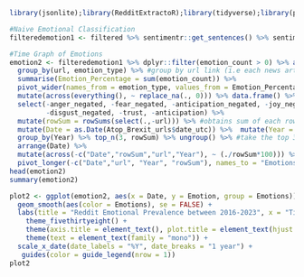 ```r
library(jsonlite);library(RedditExtractoR);library(tidyverse);library(purrr);library(tidytext); library(wordcloud2); library(textdata); library(syuzhet); library(lubridate); library(ggrepel); library(directlabels); library(ggthemes); library(sentimentr)
```

```r
#Naive Emotional Classification
filteredemotion1 <- filtered %>% sentimentr::get_sentences() %>% sentimentr::emotion()
```

```r
#Time Graph of Emotions
emotion2 <- filteredemotion1 %>% dplyr::filter(emotion_count > 0) %>% arrange(date) %>% #only keep instances where an emotion count was recorded for a comment
  group_by(url, emotion_type) %>% #group by url link (i.e each news article) and emotions 
  summarise(Emotion_Percentage = sum(emotion_count)) %>% 
  pivot_wider(names_from = emotion_type, values_from = Emotion_Percentage) %>% #gets data in desired format of where rows correspond to each post and columns are counts of each emotion. 
  mutate(across(everything(), ~ replace_na(., 0))) %>% data.frame() %>% #removes all NA values
  select(-anger_negated, -fear_negated, -anticipation_negated, -joy_negated, -trust_negated, -sadness_negated, -surprise_negated,
         -disgust_negated, -trust, -anticipation) %>% 
  mutate(rowSum = rowSums(select(.,-url))) %>% #obtains sum of each row excluding the url column
  mutate(Date = as.Date(Atop_Brexit_urls$date_utc)) %>%  mutate(Year = year(Date)) %>% #attaches date of the Brexit url and converts it to date format. the dates should correspond to the correct urls as both Atop_Brexit_url and filteredemotion1 have been arranged from earliest to latest date. 
  group_by(Year) %>% top_n(3, rowSum) %>% ungroup() %>% #take the top 3 values of each year
  arrange(Date) %>% 
  mutate(across(-c("Date","rowSum","url","Year"), ~ (./rowSum*100))) %>% #convert into percentages 
  pivot_longer(-c("Date","url", "Year", "rowSum"), names_to = "Emotions", values_to = "Emotion") 
head(emotion2)
summary(emotion2)
```

```r
plot2 <- ggplot(emotion2, aes(x = Date, y = Emotion, group = Emotions)) +
  geom_smooth(aes(color = Emotions), se = FALSE) + 
  labs(title = "Reddit Emotional Prevalence between 2016-2023", x = "Time", y = "Emotion Frequency Percentage (%)", subtitle = "Which emotions dominated Brexit-related reddit discussions over time?") + 
    theme_fivethirtyeight() + 
    theme(axis.title = element_text(), plot.title = element_text(hjust = 0.5), plot.subtitle = element_text(hjust = 0.5)) +
    theme(text = element_text(family = "mono")) + 
  scale_x_date(date_labels = "%Y", date_breaks = "1 year") + 
   guides(color = guide_legend(nrow = 1))
plot2
```




